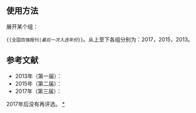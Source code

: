 {{Navbox with collapsible groups
|name = 全国百强报刊
|title = [[全国“百强报刊”]]
|state = collapsed
|selected = {{{1|}}}
|above =
|bodyclass = hlist

|group1 = 入选第三届（2017年）
|abbr1 = 2017
|list1 = {{Navbox subgroup
|group1 = 报纸
|list1 = 
* [[人民日报]]
* [[解放軍報|解放军报]]
* [[光明日报]]
* [[经济日报 (中国大陆)|经济日报]]
* [[科技日报]]
* [[中国纪检监察报]]
* [[中国青年报]]
* [[中国妇女报]]
* [[农民日报]]
* [[法制日报]]
* [[人民政协报]]
* [[参考消息]]
* [[环球时报]]
* [[健康时报]]
* [[证券日报]]
* [[检察日报]]
* [[人民法院报]]
* [[中国少年报]]
* [[团结报]]
* [[人民公安报]]
* [[中国科学报]]
* [[中国环境报]]
* [[中国海洋报]]
* [[中国安全生产报]]
* [[中国电力报]]
* [[中国审计报]]
* [[中国化工报]]
* [[金融时报 (中国)|金融时报]]
* [[文艺报]]
* [[作家文摘报]]
* [[中国民航报]]
* [[中国新闻出版广电报]]
* [[健康报]]
* [[人民铁道]]
* [[中国劳动保障报]]
* [[中国知识产权报]]
* [[中国文化报]]
* [[中国旅游报]]
* [[中国财经报]]
* [[中国税务报]]
* [[中国教育报]]
* [[中国保险报]]
* [[中国水利报]]
* [[国家电网报]]
* [[中国石油报社]]
* [[中国石化报]]
* [[精品购物指南]]
* [[北京日报]]
* [[北京晚报]]
* [[解放日报]]
* [[文汇报_(上海)|文汇报]]
* [[新民晚报]]
* [[上海证券报]]
* [[第一财经报]]
* [[天津日报]]
* [[河北日报]]
* [[廊坊日报]]
* [[山西日报]]
* [[语文报]]
* [[包头日报]]
* [[辽宁日报]]
* [[教育周报]]
* [[延边日报|延边日报（汉文）]]
* [[作文评点报]]
* [[哈尔滨日报]]
* [[新华日报]]
* [[南京日报]]
* [[江苏经济报]]
* [[小学生数学报]]
* [[浙江日报]]
* [[杭州日报]]
* [[宁波日报]]
* [[安徽日报]]
* [[福建日报]]
* [[厦门日报]]
* [[江西日报]]
* [[大众日报]]
* [[河南日报]]
* [[郑州日报]]
* [[湖北日报]]
* [[长江日报]]
* [[湖南日报]]
* [[快乐老人报]]
* [[羊城晚报]]
* [[南方日报]]
* [[深圳特区报]]
* [[广西日报]]
* [[海南日报]]
* [[重庆日报_(中华人民共和国)|重庆日报]]
* [[四川日报]]
* [[华西都市报]]
* [[成都商报]]
* [[贵州日报]]
* [[春城晚报]]
* [[华商报 (陕西)|华商报]]
* [[延安日报]]
* [[甘肃日报]]
* [[银川晚报]]
* [[新疆日报|新疆日报（哈萨克文版）]]
* [[兵团日报]]

|group2 = 社科期刊
|list2 = 
* [[求是]]
* [[党建]]
* [[党建研究]]
* [[中共党史研究]]
* [[中国纪检监察]]
* [[时事报告]]
* [[半月谈]]
* [[人民画报]]
* [[瞭望]]
* [[新华文摘 (1979年创刊)|新华文摘]]
* [[解放军画报]]
* [[紫光阁_(杂志)|紫光阁]]
* [[红旗文稿]]
* [[人民论坛 (中华人民共和国)|人民论坛]]
* [[文学遗产]]
* [[新闻与传播研究]]
* [[历史研究 (期刊)|历史研究]]
* [[中国文学批评]]
* [[中国社会科学]]
* [[世界经济与政治]]
* [[社会学研究]]
* [[法学研究]]
* [[经济研究]]
* [[中国工业经济]]
* [[管理世界]]
* [[南京大学学报|南京大学学报（哲学·人文科学·社会科学）]]
* [[江海学刊]]
* [[法律科学－西北政法大学学报]]
* [[文艺研究]]
* [[学术月刊]]
* [[复旦学报（社会科学版）]]
* [[思想理论教育导刊]]
* [[中国人民大学学报]]
* [[教育研究 (期刊)|教育研究]]
* [[马克思主义与现实]]
* [[文史哲_(期刊)|文史哲]]
* [[吉林大学社会科学学报]]
* [[武汉大学学报|武汉大学学报（哲学社会科学版）]]
* [[华中师范大学学报|华中师范大学学报（人文社会科学版）]]
* [[中山大学学报|中山大学学报（社会科学版）]]
* [[河南社会科学]]
* [[新疆师范大学学报|新疆师范大学学报（哲学社会科学版）]]
* [[社会 (学术期刊)|社会]]
* [[改革 (杂志)|改革]]
* [[外交评论|外交评论（外交学院学报）]]
* [[学习与探索]]
* [[中国法学]]
* [[云南师范大学学报|云南师范大学学报（哲学社会科学版）]]
* [[社会科学战线]]
* [[考古学报]]
* [[文物 (期刊)|文物]]
* [[天津社会科学]]
* [[编辑之友]]
* [[西藏大学学报|西藏大学学报（社会科学版）]]
* [[学术研究 (期刊)|学术研究]]
* [[广西民族大学学报|广西民族大学学报（哲学社会科学版）]]
* [[敦煌研究]]
* [[政治指导员 (杂志)|政治指导员]]
* [[中国金融 (杂志)|中国金融]]
* [[中国审计]]
* [[紫禁城 (杂志)|紫禁城]]
* [[当代贵州]]
* [[前线 (杂志)|前线]]
* [[学前教育 (杂志)|学前教育]]
* [[人民教育]]
* [[共产党员 (杂志)|共产党员（辽宁）]]
* [[中国财政 (杂志)|中国财政]]
* [[南方 (杂志)|南方]]
* [[新湘评论]]
* [[美术 (杂志)|美术]]
* [[中国外汇 (杂志)|中国外汇]]
* [[乡镇论坛]]
* [[书法 (杂志)|书法]]
* [[农村工作通讯]]
* [[四川党的建设]]
* [[中国税务]]
* [[中国社会保障]]
* [[世界军事]]
* [[青年文摘]]
* [[幼儿画报]]
* [[东方娃娃·保育与教育]]
* [[中国新闻周刊]]
* [[中国企业家]]
* [[收穫 (雜誌)|收获]]
* [[故事会]]
* [[咬文嚼字]]
* [[十月 (杂志)|十月]]
* [[父母必读]]
* [[世界知识]]
* [[三联生活周刊]]
* [[意林]]
* [[特别关注]]
* [[国家人文历史]]
* [[课堂内外|课堂内外（初中版）]]
* [[读书 (杂志)|读书]]
* [[格言 (杂志)|格言]]
* [[小说月报]]
* [[环球人物]]
* [[知音漫客]]
* [[时代邮刊]]

|group3 = 科技期刊
|list3 = 
* [[细胞研究|细胞研究（英文）]]
* [[科学通报|科学通报（英文版）]]
* [[中国科学·数学|中国科学：数学（英文版）]]
* [[植物学报|植物学报（英文版）]]
* [[中国科学·化学|中国科学：化学（英文）]]
* [[中国科学·材料科学|中国科学：材料科学（英文）]]
* [[中国科学·地球科学|中国科学：地球科学（英文版）]]
* [[中国科学院院刊]]
* [[动物学报|动物学报（英文）]]
* [[天文和天体物理学研究|天文和天体物理学研究（英文）]]
* [[岩石学报]]
* [[图书情报工作]]
* [[力学学报]]
* [[纳米研究|纳米研究（英文版）]]
* [[清华大学学报|清华大学学报（自然科学版）]]
* [[西北植物学报]]
* [[中华皮肤科杂志]]
* [[中国矿业大学学报]]
* [[中国公路学报]]
* [[新疆农业科学]]
* [[干旱区研究]]
* [[中国天然药物|中国天然药物（英文版）]]
* [[中国药理学报|中国药理学报（英文）]]
* [[光学学报]]
* [[无机材料学报]]
* [[水产学报]]
* [[上海大学学报|上海大学学报（自然科学版）]]
* [[第三军医大学学报]]
* [[中华创伤杂志]]
* [[重庆大学学报|重庆大学学报（自然科学版）]]
* [[材料导报]]
* [[中国电机工程学报]]
* [[中国机械工程学报|中国机械工程学报（英文）]]
* [[中华外科杂志]]
* [[中华放射学杂志]]
* [[中国航空学报|中国航空学报（英文版）]]
* [[药学学报]]
* [[中华消化外科杂志]]
* [[农业科学学报|农业科学学报（英文版）]]
* [[气象学报]]
* [[计算机科学与探索]]
* [[测绘科学 (期刊)|测绘科学]]
* [[金属学报]]
* [[中国实用内科杂志]]
* [[中国石油大学学报|中国石油大学学报（自然科学版）]]
* [[中国水稻科学]]
* [[浙江大学学报|浙江大学学报（英文版）A辑：应用物理与工程]]
* [[中国药理学通报]]
* [[中国兽医科学]]
* [[草业学报]]
* [[地球科学进展]]
* [[兰州大学学报|兰州大学学报（自然科学版）]]
* [[中国免疫学杂志]]
* [[光·科学与应用|光：科学与应用（英文）]]
* [[地球科学 (期刊)|地球科学]]
* [[华中科技大学学报|华中科技大学学报（自然科学版）]]
* [[国际口腔科学杂志|国际口腔科学杂志（英文）]]
* [[中国医学科学院学报]]
* [[燃料化学学报]]
* [[环境科学研究]]
* [[国家科学评论|国家科学评论（英文）]]
* [[北京师范大学学报|北京师范大学学报（自然科学版）]]
* [[生物医学与环境科学|生物医学与环境科学（英文）]]
* [[电力系统自动化]]
* [[中国有色金属 (期刊)|中国有色金属]]
* [[工业建筑]]
* [[环境保护 (期刊)|环境保护]]
* [[劳动保护 (期刊)|劳动保护]]
* [[中国铁路 (期刊)|中国铁路]]
* [[金属热处理 (期刊)|金属热处理]]
* [[金属加工 (期刊)|金属加工（冷加工）]]
* [[纺织导报]]
* [[推进技术]]
* [[系统工程与电子技术|系统工程与电子技术（英文版）]]
* [[稀有金属材料与工程]]
* [[新疆农垦科技]]
* [[表面技术]]
* [[建筑技术 (期刊)|建筑技术]]
* [[煤炭学报]]
* [[中国水利]]
* [[中国计量]]
* [[铸造 (期刊)|铸造]]
* [[农村新技术]]
* [[农村百事通]]
* [[石油地球物理勘探]]
* [[农村电工]]
* [[中国机械工程 (期刊)|中国机械工程]]
* [[电网技术]]
* [[世界有色金属]]
* [[煤炭科学技术]]
* [[印染 (期刊)|印染]]
* [[保密科学技术]]
* [[我们爱科学]]
* [[中国国家地理]]
* [[科学画报]]
* [[少年科学画报]]
* [[知识就是力量 (杂志)|知识就是力量]]
* [[百科知识]]
* [[保健与生活]]
* [[科幻世界]]
}}
|group2 = 入选第二届（2015年）但没有入选第三届
|abbr2 = 2015
|list2    = {{Navbox subgroup

|group1 = 报纸
|list1 = ...
|group2 = 社科期刊
|list2 = ...
|group3 = 科技期刊
|list3 = * [[植物学报|植物学报（英文）]]
* [[物理学报]]
* [[遗传学报|遗传学报（英文）]]
* [[地球物理学报]]
* [[环境科学学报|环境科学学报（英文）]]
* [[计算数学 (期刊)|计算数学（英文）]]
* [[中国物理B|中国物理 B（英文）]]
* [[中华医学杂志|中华医学杂志（英文）]]
* [[地质学报]]
* [[机械工程学报]]
* [[中华儿科杂志]]
* [[林业科学]]
* [[地震学报]]
* [[中国中药杂志]]
* [[仪器仪表学报]]
* [[矿物冶金与材料学报|矿物冶金与材料学报（英文）]]
* [[中国农业科学]]
* [[中医杂志]]
* [[食品科学 (期刊)|食品科学]]
* [[生物医学与环境科学]]
* [[中国艾滋病性病]]
* [[中国水产科学]]
* [[IT经理世界]]
* [[现代制造]]
* [[中国蔬菜]]
* [[交通建设与管理]]
* [[中国皮革]]
* [[中国标准化]]
* [[中国地质]]
* [[计算机工程与应用]]
* [[中国科学基金|中国科学基金（中文版）]]
* [[稀有金属 (期刊)|稀有金属（英文）]]
* [[中国煤炭]]
* [[电视技术 (期刊)|电视技术]]
* [[车主之友]]
* [[中草藥 (期刊)|中草药]]
* [[中国危重病急救医学]]
* [[中国给水排水]]
* [[新型炭材料]]
* [[日用化学品科学]]
* [[新农业]]
* [[中国实用外科杂志]]
* [[高等学校化学学报]]
* [[管理科学 (期刊)|管理科学]]
* [[同济大学学报|同济大学学报（自然科学版）]]
* [[分子植物|分子植物（Molecular Plant）]]
* [[低压电器]]
* [[大众医学]]
* [[土壤圈 (期刊)|土壤圈（英文）]]
* [[中国天然药物]]
* [[金属矿山]]
* [[中国地质大学学报|地球科学-中国地质大学学报]]
* [[数学物理学报|数学物理学报（英文）]]
* [[岩石力学与工程学报]]
* [[中国有色金属学报]]
* [[解放军医学杂志]]
}}

|group3 = 仅入选第一届（2013年）
|abbr3 = 2013
|list3    = {{Navbox subgroup

|group1 = 报纸
|list1 = ...
|group2 = 社科期刊
|list2 = ...
|group3 = 科技期刊
|list3 = * [[科学通报]]
* [[化学学报]]
* [[自动化学报]]
* [[冰川冻土]]
* [[软件学报]]
* [[大气科学进展|大气科学进展（英文）]]
* [[整合动物学|整合动物学（英文）]]
* [[动物学研究|动物学研究（英文）]]
* [[环境科学学报|环境科学学报（英文版）]]
* [[中国激光]]
* [[科学世界 (期刊)|科学世界]]
* [[家庭用药]]
* [[农业工程学报]]
* [[化工学报]]
* [[中华耳鼻咽喉头颈外科杂志]]
* [[物理化学学报]]
* [[中华肝脏病杂志]]
* [[中国中西医结合杂志]]
* [[水利学报]]
* [[作物学报]]
* [[力学学报|力学学报（英文版）]]
* [[地质学报|地质学报（英文版）]]
* [[航空知识]]
* [[山东大学学报|山东大学学报（理学版）]]
* [[矿物冶金与材料学报|矿物冶金与材料学报（英文版）]]
* [[蛋白质与细胞|蛋白质与细胞（英文版）]]
* [[中国天然药物|中国天然药物（英文版）]]
* [[石油科学|石油科学（英文）]]
* [[中国神经再生研究|中国神经再生研究（英文版）]]
* [[中华危重病急救医学]]
* [[中国医刊]]
* [[中国计划生育学杂志]]
* [[城市规划 (期刊)|城市规划]]
* [[土木工程学报]]
* [[暖通空调 (期刊)|暖通空调]]
* [[建筑经济 (期刊)|建筑经济]]
* [[中国交通信息化]]
* [[中国检验检疫]]
* [[中国发明与专利]]
* [[中国新药杂志]]
* [[天然气工业]]
* [[日用化学工业]]
* [[舰船知识]]
* [[土木建筑与环境工程]]
* [[长江蔬菜]]
* [[运动与健康科学|运动与健康科学（英文）]]
* [[应用数学和力学|应用数学和力学（英文）]]
* [[科学启蒙]]
}}

|below = 表格中出版物名称以公布名单为准，可能与现在的实际名称有差别。
}}<noinclude>

== 使用方法 ==
{{collapsible option}}

展开某个组：

<code><nowiki>{{全国百强报刊|</nowiki>''最后一次入选年份''<nowiki>}}</nowiki></code>。从上至下各组分别为：2017，2015，2013。

== 参考文献 ==
* 2013年（第一届）：{{cite web |title=2013年“百强报刊”推荐名单6月14日起正式公示 |url= http://www.gov.cn/gzdt/2013-06/14/content_2426168.htm |date=2013-06-14 |website=[[中国政府网]]}}
* 2015年（第二届）：{{cite web| title=新闻出版广电总局公示2015年“百强报刊”推荐名单|url = http://www.gov.cn/xinwen/2015-09/07/content_2926136.htm |date=2015-09-07 |website=中国政府网}}
* 2017年（第三届）：{{cite web |title=2017年全国“百强报刊”推荐名单开始公示 |url = http://www.ce.cn/culture/gd/201801/16/t20180116_27756145.shtml |date=2018-01-16|website=[[中国经济网]]}}
2017年后没有再评选。
[[category:期刊杂志列表|*]]
</noinclude>